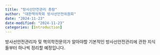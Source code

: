 ```yaml
---
title: "방사선안전관리 총람"
author: "대한핵의학회 방사선안전위원회"
date: "2024-11-23"
date-modified: "2024-11-23"
categories: [Introduction]
---
```


방사선안전관리자 및 핵의학전문의가 알아야할 기본적인 방사선안전관리에 관한 지식들부터 하나씩 정리할 예정입니다.
